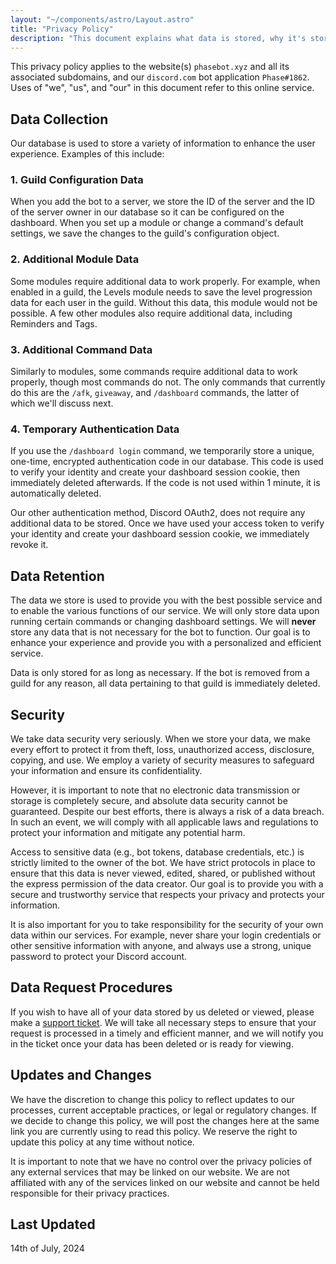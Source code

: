 ```yaml
---
layout: "~/components/astro/Layout.astro"
title: "Privacy Policy"
description: "This document explains what data is stored, why it's stored, how long it's stored for, how it's kept safe, and the process of viewing and deleting it."
---
```


This privacy policy applies to the website(s) `phasebot.xyz` and all its associated subdomains, and our `discord.com` bot application `Phase#1862`. Uses of "we", "us", and "our" in this document refer to this online service.

## Data Collection

Our database is used to store a variety of information to enhance the user experience. Examples of this include:

### 1. Guild Configuration Data

When you add the bot to a server, we store the ID of the server and the ID of the server owner in our database so it can be configured on the dashboard. When you set up a module or change a command's default settings, we save the changes to the guild's configuration object.

### 2. Additional Module Data

Some modules require additional data to work properly. For example, when enabled in a guild, the Levels module needs to save the level progression data for each user in the guild. Without this data, this module would not be possible. A few other modules also require additional data, including Reminders and Tags.

### 3. Additional Command Data

Similarly to modules, some commands require additional data to work properly, though most commands do not. The only commands that currently do this are the `/afk`, `giveaway`, and `/dashboard` commands, the latter of which we'll discuss next.

### 4. Temporary Authentication Data

If you use the `/dashboard login` command, we temporarily store a unique, one-time, encrypted authentication code in our database. This code is used to verify your identity and create your dashboard session cookie, then immediately deleted afterwards. If the code is not used within 1 minute, it is automatically deleted.

Our other authentication method, Discord OAuth2, does not require any additional data to be stored. Once we have used your access token to verify your identity and create your dashboard session cookie, we immediately revoke it.

## Data Retention

The data we store is used to provide you with the best possible service and to enable the various functions of our service. We will only store data upon running certain commands or changing dashboard settings. We will **never** store any data that is not necessary for the bot to function. Our goal is to enhance your experience and provide you with a personalized and efficient service.

Data is only stored for as long as necessary. If the bot is removed from a guild for any reason, all data pertaining to that guild is immediately deleted.

## Security

We take data security very seriously. When we store your data, we make every effort to protect it from theft, loss, unauthorized access, disclosure, copying, and use. We employ a variety of security measures to safeguard your information and ensure its confidentiality.

However, it is important to note that no electronic data transmission or storage is completely secure, and absolute data security cannot be guaranteed. Despite our best efforts, there is always a risk of a data breach. In such an event, we will comply with all applicable laws and regulations to protect your information and mitigate any potential harm.

Access to sensitive data (e.g., bot tokens, database credentials, etc.) is strictly limited to the owner of the bot. We have strict protocols in place to ensure that this data is never viewed, edited, shared, or published without the express permission of the data creator. Our goal is to provide you with a secure and trustworthy service that respects your privacy and protects your information.

It is also important for you to take responsibility for the security of your own data within our services. For example, never share your login credentials or other sensitive information with anyone, and always use a strong, unique password to protect your Discord account.

## Data Request Procedures

If you wish to have all of your data stored by us deleted or viewed, please make a [support ticket](https://phasebot.xyz/redirect/discord). We will take all necessary steps to ensure that your request is processed in a timely and efficient manner, and we will notify you in the ticket once your data has been deleted or is ready for viewing.

## Updates and Changes

We have the discretion to change this policy to reflect updates to our processes, current acceptable practices, or legal or regulatory changes. If we decide to change this policy, we will post the changes here at the same link you are currently using to read this policy. We reserve the right to update this policy at any time without notice.

It is important to note that we have no control over the privacy policies of any external services that may be linked on our website. We are not affiliated with any of the services linked on our website and cannot be held responsible for their privacy practices.

## Last Updated

14th of July, 2024
